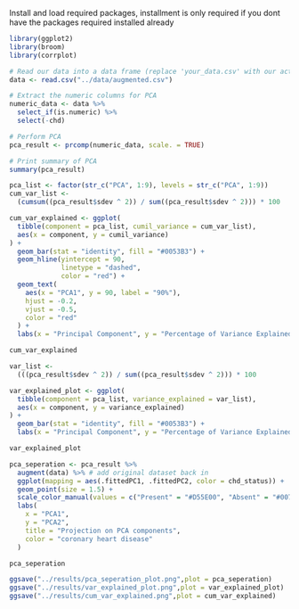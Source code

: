 Install and load required packages, installment is only required if you dont have the packages required installed already

```r
library(ggplot2)
library(broom)
library(corrplot)
```

```r
# Read our data into a data frame (replace 'your_data.csv' with our actual data file)
data <- read.csv("../data/augmented.csv")
```

```r
# Extract the numeric columns for PCA
numeric_data <- data %>%
  select_if(is.numeric) %>% 
  select(-chd)
```

```r
# Perform PCA
pca_result <- prcomp(numeric_data, scale. = TRUE)
```

```r
# Print summary of PCA
summary(pca_result)
```

```r
pca_list <- factor(str_c("PCA", 1:9), levels = str_c("PCA", 1:9))
cum_var_list <-
  (cumsum((pca_result$sdev ^ 2)) / sum((pca_result$sdev ^ 2))) * 100

cum_var_explained <- ggplot(
  tibble(component = pca_list, cumil_variance = cum_var_list),
  aes(x = component, y = cumil_variance)
) +
  geom_bar(stat = "identity", fill = "#0053B3") +
  geom_hline(yintercept = 90,
             linetype = "dashed",
             color = "red") +
  geom_text(
    aes(x = "PCA1", y = 90, label = "90%"),
    hjust = -0.2,
    vjust = -0.5,
    color = "red"
  ) +
  labs(x = "Principal Component", y = "Percentage of Variance Explained", title = "Cumulative Variance Explained") 

cum_var_explained
```

```r
var_list <-
  (((pca_result$sdev ^ 2)) / sum((pca_result$sdev ^ 2))) * 100

var_explained_plot <- ggplot(
  tibble(component = pca_list, variance_explained = var_list),
  aes(x = component, y = variance_explained)
) +
  geom_bar(stat = "identity", fill = "#0053B3") +
  labs(x = "Principal Component", y = "Percentage of Variance Explained", title = "Variance Explained by each component")

var_explained_plot
```

```r
pca_seperation <- pca_result %>%
  augment(data) %>% # add original dataset back in
  ggplot(mapping = aes(.fittedPC1, .fittedPC2, color = chd_status)) +
  geom_point(size = 1.5) +
  scale_color_manual(values = c("Present" = "#D55E00", "Absent" = "#0072B2")) +
  labs(
    x = "PCA1",
    y = "PCA2",
    title = "Projection on PCA components",
    color = "coronary heart disease"
  )

pca_seperation
```

```r

ggsave("../results/pca_seperation_plot.png",plot = pca_seperation)
ggsave("../results/var_explained_plot.png",plot = var_explained_plot)
ggsave("../results/cum_var_explained.png",plot = cum_var_explained)
```
